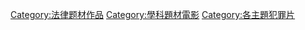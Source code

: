 [[Category:法律题材作品|Category:法律题材作品]]
[[Category:學科題材電影|Category:學科題材電影]]
[[Category:各主題犯罪片|Category:各主題犯罪片]]